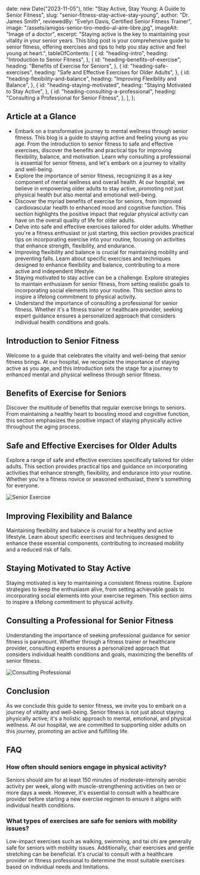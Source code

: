   date: new Date("2023-11-05"),
  title: "Stay Active, Stay Young: A Guide to Senior Fitness",
  slug: "senior-fitness-stay-active-stay-young",
  author: "Dr. James Smith",
  reviewedBy: "Evelyn Davis, Certified Senior Fitness Trainer",
  image: "/assets/amigos-senior-tiro-medio-al-aire-libre.jpg",
  imageAlt: "Image of a doctor",
  excerpt:
    "Staying active is the key to maintaining your vitality in your senior years. This blog post is your comprehensive guide to senior fitness, offering exercises and tips to help you stay active and feel young at heart.",
  tableOfContents: [
    {
      id: "heading-intro",
      heading: "Introduction to Senior Fitness",
    },
    {
      id: "heading-benefits-of-exercise",
      heading: "Benefits of Exercise for Seniors",
    },
    {
      id: "heading-safe-exercises",
      heading: "Safe and Effective Exercises for Older Adults",
    },
    {
      id: "heading-flexibility-and-balance",
      heading: "Improving Flexibility and Balance",
    },
    {
      id: "heading-staying-motivated",
      heading: "Staying Motivated to Stay Active",
    },
    {
      id: "heading-consulting-a-professional",
      heading: "Consulting a Professional for Senior Fitness",
    },
  ],
};

## Article at a Glance
- Embark on a transformative journey to mental wellness through senior fitness. This blog is a guide to staying active and feeling young as you age. From the introduction to senior fitness to safe and effective exercises, discover the benefits and practical tips for improving flexibility, balance, and motivation. Learn why consulting a professional is essential for senior fitness, and let's embark on a journey to vitality and well-being.
- Explore the importance of senior fitness, recognizing it as a key component of mental wellness and overall health. At our hospital, we believe in empowering older adults to stay active, promoting not just physical health but also mental and emotional well-being.
- Discover the myriad benefits of exercise for seniors, from improved cardiovascular health to enhanced mood and cognitive function. This section highlights the positive impact that regular physical activity can have on the overall quality of life for older adults.
- Delve into safe and effective exercises tailored for older adults. Whether you're a fitness enthusiast or just starting, this section provides practical tips on incorporating exercise into your routine, focusing on activities that enhance strength, flexibility, and endurance.
- Improving flexibility and balance is crucial for maintaining mobility and preventing falls. Learn about specific exercises and techniques designed to enhance flexibility and balance, contributing to a more active and independent lifestyle.
- Staying motivated to stay active can be a challenge. Explore strategies to maintain enthusiasm for senior fitness, from setting realistic goals to incorporating social elements into your routine. This section aims to inspire a lifelong commitment to physical activity.
- Understand the importance of consulting a professional for senior fitness. Whether it's a fitness trainer or healthcare provider, seeking expert guidance ensures a personalized approach that considers individual health conditions and goals.

## Introduction to Senior Fitness

Welcome to a guide that celebrates the vitality and well-being that senior fitness brings. At our hospital, we recognize the importance of staying active as you age, and this introduction sets the stage for a journey to enhanced mental and physical wellness through senior fitness.

## Benefits of Exercise for Seniors

Discover the multitude of benefits that regular exercise brings to seniors. From maintaining a healthy heart to boosting mood and cognitive function, this section emphasizes the positive impact of staying physically active throughout the aging process.

## Safe and Effective Exercises for Older Adults

Explore a range of safe and effective exercises specifically tailored for older adults. This section provides practical tips and guidance on incorporating activities that enhance strength, flexibility, and endurance into your routine. Whether you're a fitness novice or seasoned enthusiast, there's something for everyone.

![Senior Exercise](/assets/amigos-senior-tiro-medio-al-aire-libre.jpg)

## Improving Flexibility and Balance

Maintaining flexibility and balance is crucial for a healthy and active lifestyle. Learn about specific exercises and techniques designed to enhance these essential components, contributing to increased mobility and a reduced risk of falls.

## Staying Motivated to Stay Active

Staying motivated is key to maintaining a consistent fitness routine. Explore strategies to keep the enthusiasm alive, from setting achievable goals to incorporating social elements into your exercise regimen. This section aims to inspire a lifelong commitment to physical activity.

## Consulting a Professional for Senior Fitness

Understanding the importance of seeking professional guidance for senior fitness is paramount. Whether through a fitness trainer or healthcare provider, consulting experts ensures a personalized approach that considers individual health conditions and goals, maximizing the benefits of senior fitness.

![Consulting Professional](/assets/hombre-mayor-sonriente-ciudad-smartphone-mientras-toma-cafe.jpg)

## Conclusion

As we conclude this guide to senior fitness, we invite you to embark on a journey of vitality and well-being. Senior fitness is not just about staying physically active; it's a holistic approach to mental, emotional, and physical wellness. At our hospital, we are committed to supporting older adults on this journey, promoting an active and fulfilling life.

## FAQ

### How often should seniors engage in physical activity?

Seniors should aim for at least 150 minutes of moderate-intensity aerobic activity per week, along with muscle-strengthening activities on two or more days a week. However, it's essential to consult with a healthcare provider before starting a new exercise regimen to ensure it aligns with individual health conditions.

### What types of exercises are safe for seniors with mobility issues?

Low-impact exercises such as walking, swimming, and tai chi are generally safe for seniors with mobility issues. Additionally, chair exercises and gentle stretching can be beneficial. It's crucial to consult with a healthcare provider or fitness professional to determine the most suitable exercises based on individual needs and limitations.
